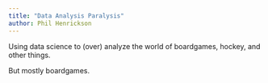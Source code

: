 ```yaml
---
title: "Data Analysis Paralysis"
author: Phil Henrickson
---
```


Using data science to (over) analyze the world of boardgames, hockey, and other things. 

But mostly boardgames.